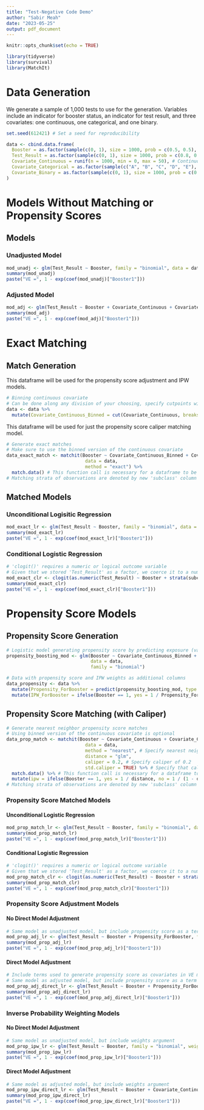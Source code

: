 ```yaml
---
title: "Test-Negative Code Demo"
author: "Sabir Meah"
date: "2023-05-25"
output: pdf_document
---
```


```r
knitr::opts_chunk$set(echo = TRUE)
```

```r
library(tidyverse)
library(survival)
library(MatchIt)
```

# Data Generation

We generate a sample of 1,000 tests to use for the generation. Variables include an indicator for booster status, an indicator for test result, and three covariates: one continuous, one categorical, and one binary.

```r
set.seed(612421) # Set a seed for reproducibility

data <- cbind.data.frame(
  Booster = as.factor(sample(c(0, 1), size = 1000, prob = c(0.5, 0.5), replace = TRUE)), # Indicator for if individual received booster or not (0 no, 1 yes)
  Test_Result = as.factor(sample(c(0, 1), size = 1000, prob = c(0.8, 0.2), replace = TRUE)), # Indicator for PCR test result (0 negative, 1 positive)
  Covariate_Continuous = runif(n = 1000, min = 0, max = 50), # Continuous covariate ranging between 0 and 50
  Covariate_Categorical = as.factor(sample(c("A", "B", "C", "D", "E"), size = 1000, prob = rep(0.2, 5), replace = TRUE)), # Categorical covariate with 5 levels
  Covariate_Binary = as.factor(sample(c(0, 1), size = 1000, prob = c(0.5, 0.5), replace = TRUE)) # Binary covariate
)
```

# Models Without Matching or Propensity Scores

## Models

### Unadjusted Model

```r
mod_unadj <- glm(Test_Result ~ Booster, family = "binomial", data = data)
summary(mod_unadj)
paste("VE =", 1 - exp(coef(mod_unadj)["Booster1"]))
```

### Adjusted Model

```r
mod_adj <- glm(Test_Result ~ Booster + Covariate_Continuous + Covariate_Categorical + Covariate_Binary, family = "binomial", data = data)
summary(mod_adj)
paste("VE =", 1 - exp(coef(mod_adj)["Booster1"]))
```

# Exact Matching

## Match Generation

This dataframe will be used for the propensity score adjustment and IPW models.

```r
# Binning continuous covariate
# Can be done along any division of your choosing, specify cutpoints with 'breaks' argument
data <- data %>%
  mutate(Covariate_Continuous_Binned = cut(Covariate_Continuous, breaks = seq(0, 50, by = 10)))
```

This dataframe will be used for just the propensity score caliper matching model.

```r
# Generate exact matches
# Make sure to use the binned version of the continuous covariate
data_exact_match <- matchit(Booster ~ Covariate_Continuous_Binned + Covariate_Categorical + Covariate_Binary, 
                             data = data, 
                             method = "exact") %>%
  match.data() # This function call is necessary for a dataframe to be output
# Matching strata of observations are denoted by new 'subclass' column in dataframe
```

## Matched Models

### Unconditional Logisitic Regression

```r
mod_exact_lr <- glm(Test_Result ~ Booster, family = "binomial", data = data_exact_match)
summary(mod_exact_lr)
paste("VE =", 1 - exp(coef(mod_exact_lr)["Booster1"]))
```

### Conditional Logistic Regression

```r
# 'clogit()' requires a numeric or logical outcome variable
# Given that we stored 'Test_Result' as a factor, we coerce it to a numeric variable
mod_exact_clr <- clogit(as.numeric(Test_Result) ~ Booster + strata(subclass), data = data_exact_match)
summary(mod_exact_clr)
paste("VE =", 1 - exp(coef(mod_exact_clr)["Booster1"]))
```

# Propensity Score Models

## Propensity Score Generation

```r
# Logistic model generating propensity score by predicting exposure (vaccination)
propensity_boosting_mod <- glm(Booster ~ Covariate_Continuous_Binned + Covariate_Categorical + Covariate_Binary, 
                               data = data, 
                               family = "binomial")
```

```r
# Data with propensity score and IPW weights as additional columns
data_propensity <- data %>%
  mutate(Propensity_ForBooster = predict(propensity_boosting_mod, type = "response")) %>% # Propensity for receiving booster column
  mutate(IPW_ForBooster = ifelse(Booster == 1, yes = 1 / Propensity_ForBooster, no = 1 / (1 - Propensity_ForBooster))) # IPW for receiving booster column
```

## Propensity Score Matching (with Caliper)

```r
# Generate nearest neighbor propensity score matches
# Using binned version of the continuous covariate is optional
data_prop_match <- matchit(Booster ~ Covariate_Continuous + Covariate_Categorical + Covariate_Binary, 
                             data = data, 
                             method = "nearest", # Specify nearest neighbor matching, can also use optimal matching but takes much longer
                             distance = "glm",
                             caliper = 0.2, # Specify caliper of 0.2
                             std.caliper = TRUE) %>% # Specify that caliper is based on standard deviation of propensity scores
  match.data() %>% # This function call is necessary for a dataframe to be output\
  mutate(ipw = ifelse(Booster == 1, yes = 1 / distance, no = 1 / (1 - distance))) # Can also generate IPW
# Matching strata of observations are denoted by new 'subclass' column in dataframe
```

### Propensity Score Matched Models

#### Unconditional Logistic Regression

```r
mod_prop_match_lr <- glm(Test_Result ~ Booster, family = "binomial", data = data_prop_match)
summary(mod_prop_match_lr)
paste("VE =", 1 - exp(coef(mod_prop_match_lr)["Booster1"]))
```

#### Conditional Logistic Regression

```r
# 'clogit()' requires a numeric or logical outcome variable
# Given that we stored 'Test_Result' as a factor, we coerce it to a numeric variable
mod_prop_match_clr <- clogit(as.numeric(Test_Result) ~ Booster + strata(subclass), data = data_prop_match)
summary(mod_prop_match_clr)
paste("VE =", 1 - exp(coef(mod_prop_match_clr)["Booster1"]))
```

### Propensity Score Adjustment Models

#### No Direct Model Adjustment

```r
# Same model as unadjusted model, but include propensity score as a term
mod_prop_adj_lr <- glm(Test_Result ~ Booster + Propensity_ForBooster, family = "binomial", data = data_propensity)
summary(mod_prop_adj_lr)
paste("VE =", 1 - exp(coef(mod_prop_adj_lr)["Booster1"]))
```

#### Direct Model Adjustment

```r
# Include terms used to generate propensity score as covariates in VE model as well
# Same model as adjusted model, but include propensity score as a term
mod_prop_adj_direct_lr <- glm(Test_Result ~ Booster + Propensity_ForBooster + Covariate_Continuous + Covariate_Categorical + Covariate_Binary, family = "binomial", data = data_propensity)
summary(mod_prop_adj_direct_lr)
paste("VE =", 1 - exp(coef(mod_prop_adj_direct_lr)["Booster1"]))
```

### Inverse Probability Weighting Models

#### No Direct Model Adjustment

```r
# Same model as unadjusted model, but include weights argument
mod_prop_ipw_lr <- glm(Test_Result ~ Booster, family = "binomial", weights = IPW_ForBooster, data = data_propensity)
summary(mod_prop_ipw_lr)
paste("VE =", 1 - exp(coef(mod_prop_ipw_lr)["Booster1"]))
```

#### Direct Model Adjustment

```r
# Same model as adjusted model, but include weights argument
mod_prop_ipw_direct_lr <- glm(Test_Result ~ Booster + Covariate_Continuous + Covariate_Categorical + Covariate_Binary, family = "binomial", weights = IPW_ForBooster, data = data_propensity)
summary(mod_prop_ipw_direct_lr)
paste("VE =", 1 - exp(coef(mod_prop_ipw_direct_lr)["Booster1"]))
```



